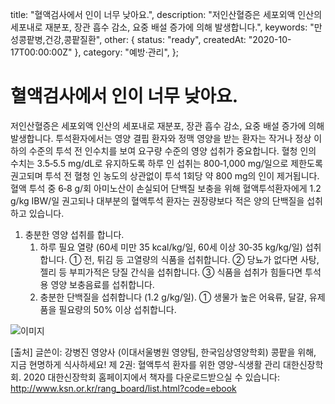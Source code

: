 
  title: "혈액검사에서 인이 너무 낮아요.",
  description: "저인산혈증은 세포외액 인산의 세포내로 재분포, 장관 흡수 감소, 요중 배설 증가에 의해 발생합니다.",
  keywords: "만성콩팥병,건강,콩팥질환",
  other: { status: "ready", createdAt: "2020-10-17T00:00:00Z" },
  category: "예방·관리",
};

# 혈액검사에서 인이 너무 낮아요.

저인산혈증은 세포외액 인산의 세포내로 재분포, 장관 흡수 감소, 요중 배설 증가에 의해 발생합니다.
투석환자에서는 영양 결핍 환자와 정맥 영양을 받는 환자는 작거나 정상 이하의 수준의 투석 전 인수치를 보여 요구량 수준의 영양 섭취가 중요합니다.
혈청 인의 수치는 3.5‐5.5 mg/dL로 유지하도록 하루 인 섭취는 800‐1,000 mg/일으로 제한도록 권고되며 투석 전 혈청 인 농도의 상관없이 투석 1회당 약 800 mg의 인이 제거됩니다.
혈액 투석 중 6‐8 g/회 아미노산이 손실되어 단백질 보충을 위해 혈액투석환자에게 1.2 g/kg IBW/일 권고되나 대부분의 혈액투석 환자는 권장량보다 적은 양의 단백질을 섭취하고 있습니다.

1. 충분한 영양 섭취를 합니다.
   1. 하루 필요 열량 (60세 미만 35 kcal/kg/일, 60세 이상 30‐35 kg/kg/일) 섭취합니다.
      ① 전, 튀김 등 고열량의 식품을 섭취합니다.
      ② 당뇨가 없다면 사탕, 젤리 등 부피가적은 당질 간식을 섭취합니다.
      ③ 식품을 섭취가 힘들다면 투석용 영양 보충음료를 섭취합니다.
   2. 충분한 단백질을 섭취합니다 (1.2 g/kg/일).
      ① 생물가 높은 어육류, 달걀, 유제품을 필요량의 50% 이상 섭취합니다.

<Image src={image} alt="이미지" />

[출처] 글쓴이: 강병진 영양사 (이대서울병원 영양팀, 한국임상영양학회)
콩팥을 위해, 지금 현명하게 식사하세요!
제 2권: 혈액투석 환자를 위한 영양-식생활 관리
대한신장학회. 2020
대한신장학회 홈페이지에서 책자를 다운로드받으실 수 있습니다: http://www.ksn.or.kr/rang_board/list.html?code=ebook

